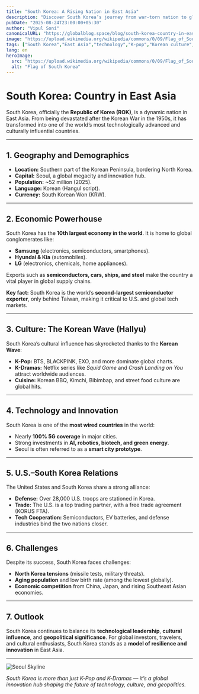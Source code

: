 ```yaml
---
title: "South Korea: A Rising Nation in East Asia"
description: "Discover South Korea’s journey from war-torn nation to global powerhouse — its economy, culture, technology, and what makes it a leading player in East Asia."
pubDate: "2025-08-24T23:00:00+05:30"
author: "Vipul Soni"
canonicalURL: "https://globalblog.space/blog/south-korea-country-in-east-asia"
image: "https://upload.wikimedia.org/wikipedia/commons/0/09/Flag_of_South_Korea.svg"
tags: ["South Korea","East Asia","technology","K-pop","Korean culture","Seoul"]
lang: en
heroImage:
  src: "https://upload.wikimedia.org/wikipedia/commons/0/09/Flag_of_South_Korea.svg"
  alt: "Flag of South Korea"
---
```


# South Korea: Country in East Asia

South Korea, officially the **Republic of Korea (ROK)**, is a dynamic nation in East Asia. From being devastated after the Korean War in the 1950s, it has transformed into one of the world’s most technologically advanced and culturally influential countries.  

---

## 1. Geography and Demographics

- **Location:** Southern part of the Korean Peninsula, bordering North Korea.  
- **Capital:** Seoul, a global megacity and innovation hub.  
- **Population:** ~52 million (2025).  
- **Language:** Korean (Hangul script).  
- **Currency:** South Korean Won (KRW).  

---

## 2. Economic Powerhouse

South Korea has the **10th largest economy in the world**. It is home to global conglomerates like:

- **Samsung** (electronics, semiconductors, smartphones).  
- **Hyundai & Kia** (automobiles).  
- **LG** (electronics, chemicals, home appliances).  

Exports such as **semiconductors, cars, ships, and steel** make the country a vital player in global supply chains.  

**Key fact:** South Korea is the world’s **second-largest semiconductor exporter**, only behind Taiwan, making it critical to U.S. and global tech markets.  

---

## 3. Culture: The Korean Wave (Hallyu)

South Korea’s cultural influence has skyrocketed thanks to the **Korean Wave**:

- **K-Pop:** BTS, BLACKPINK, EXO, and more dominate global charts.  
- **K-Dramas:** Netflix series like *Squid Game* and *Crash Landing on You* attract worldwide audiences.  
- **Cuisine:** Korean BBQ, Kimchi, Bibimbap, and street food culture are global hits.  

---

## 4. Technology and Innovation

South Korea is one of the **most wired countries** in the world:

- Nearly **100% 5G coverage** in major cities.  
- Strong investments in **AI, robotics, biotech, and green energy**.  
- Seoul is often referred to as a **smart city prototype**.  

---

## 5. U.S.–South Korea Relations

The United States and South Korea share a strong alliance:

- **Defense:** Over 28,000 U.S. troops are stationed in Korea.  
- **Trade:** The U.S. is a top trading partner, with a free trade agreement (KORUS FTA).  
- **Tech Cooperation:** Semiconductors, EV batteries, and defense industries bind the two nations closer.  

---

## 6. Challenges

Despite its success, South Korea faces challenges:

- **North Korea tensions** (missile tests, military threats).  
- **Aging population** and low birth rate (among the lowest globally).  
- **Economic competition** from China, Japan, and rising Southeast Asian economies.  

---

## 7. Outlook

South Korea continues to balance its **technological leadership**, **cultural influence**, and **geopolitical significance**. For global investors, travelers, and cultural enthusiasts, South Korea stands as a **model of resilience and innovation** in East Asia.

---

![Seoul Skyline](https://media.istockphoto.com/id/464629385/photo/seoul-skyline.jpg?s=612x612&w=0&k=20&c=Wo9LYxk6L9z0VORPkMxjubMcAZfWAJtRJWVfiJR8jmw=)

*South Korea is more than just K-Pop and K-Dramas — it’s a global innovation hub shaping the future of technology, culture, and geopolitics.*
